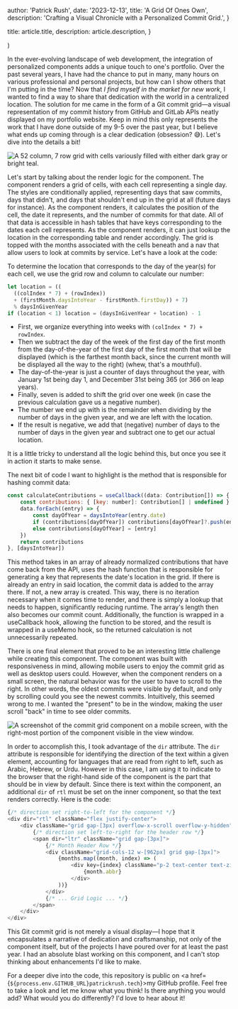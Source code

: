
  author: 'Patrick Rush',
  date: '2023-12-13',
  title: 'A Grid Of Ones Own',
  description:
    'Crafting a Visual Chronicle with a Personalized Commit Grid.',
}

  title: article.title,
  description: article.description,
}

  <div className="mt-16 lg:mt-32">
    <CommitGrid />
  </div>
)


<Image src={commitGridPreview} hidden aria-hidden />

In the ever-evolving landscape of web development, the integration of personalized components adds a unique touch to one's portfolio. Over the past several years, I have had the chance to put in many, many hours on various professional and personal projects, but how can I show others that I'm putting in the time? Now that _I find myself in the market for new work_, I wanted to find a way to share that dedication with the world in a centralized location. The solution for me came in the form of a Git commit grid—a visual representation of my commit history from GitHub and GitLab APIs neatly displayed on my portfolio website. Keep in mind this only represents the work that I have done outside of my 9-5 over the past year, but I believe what ends up coming through is a clear dedication (obsession? 😅). Let's dive into the details a bit!

<Image src={commitGrid} alt="A 52 column, 7 row grid with cells variously filled with either dark gray or bright teal." />

Let's start by talking about the render logic for the component. The component renders a grid of cells, with each cell representing a single day. The styles are conditionally applied, representing days that saw commits, days that didn't, and days that shouldn't end up in the grid at all (future days for instance). As the component renders, it calculates the position of the cell, the date it represents, and the number of commits for that date. All of that data is accessible in hash tables that have keys corresponding to the dates each cell represents. As the component renders, it can just lookup the location in the corresponding table and render accordingly. The grid is topped with the months associated with the cells beneath and a nav that allow users to look at commits by service. Let's have a look at the code:

To determine the location that corresponds to the day of the year(s) for each cell, we use the grid row and column to calculate our number:

```javascript
let location = ((
  ((colIndex * 7) + (rowIndex))
  + (firstMonth.daysIntoYear - firstMonth.firstDay)) + 7)
  % daysInGivenYear
if (location < 1) location = (daysInGivenYear + location) - 1
```

- First, we organize everything into weeks with `(colIndex * 7) + rowIndex`.
- Then we subtract the day of the week of the first day of the first month from the day-of-the-year of the first day of the first month that will be displayed (which is the farthest month back, since the current month will be displayed all the way to the right) (whew, that's a mouthful).
- The day-of-the-year is just a counter of days throughout the year, with January 1st being day 1, and December 31st being 365 (or 366 on leap years).
- Finally, seven is added to shift the grid over one week (in case the previous calculation gave us a negative number).
- The number we end up with is the remainder when dividing by the number of days in the given year, and we are left with the location.
- If the result is negative, we add that (negative) number of days to the number of days in the given year and subtract one to get our actual location.

It is a little tricky to understand all the logic behind this, but once you see it in action it starts to make sense.

The next bit of code I want to highlight is the method that is responsible for hashing commit data:

```javascript
const calculateContributions = useCallback((data: Contribution[]) => {
	const contributions: { [key: number]: Contribution[] | undefined } = {}
	data.forEach((entry) => {
		const dayOfYear = daysIntoYear(entry.date)
		if (contributions[dayOfYear]) contributions[dayOfYear]?.push(entry)
		else contributions[dayOfYear] = [entry]
	})
	return contributions
}, [daysIntoYear])
```

This method takes in an array of already normalized contributions that have come back from the API, uses the hash function that is responsible for generating a key that represents the date's location in the grid. If there is already an entry in said location, the commit data is added to the array there. If not, a new array is created. This way, there is no iteration necessary when it comes time to render, and there is simply a lookup that needs to happen, significantly reducing runtime. The array's length then also becomes our commit count. Additionally, the function is wrapped in a useCallback hook, allowing the function to be stored, and the result is wrapped in a useMemo hook, so the returned calculation is not unnecessarily repeated. 

There is one final element that proved to be an interesting little challenge while creating this component. The component was built with responsiveness in mind, allowing mobile users to enjoy the commit grid as well as desktop users could. However, when the component renders on a small screen, the natural behavior was for the user to have to scroll to the right. In other words, the oldest commits were visible by default, and only by scrolling could you see the newest commits. Intuitively, this seemed wrong to me. I wanted the "present" to be in the window, making the user scroll "back" in time to see older commits.

<Image src={mobileCommitGrid} alt="A screenshot of the commit grid component on a mobile screen, with the right-most portion of the component visible in the view window." />

In order to accomplish this, I took advantage of the `dir` attribute. The `dir` attribute is responsible for identifying the direction of the text within a given element, accounting for languages that are read from right to left, such as Arabic, Hebrew, or Urdu. However in this case, I am using it to indicate to the browser that the right-hand side of the component is the part that should be in view by default. Since there is text within the component, an additional `dir` of `rtl` must be set on the inner component, so that the text renders correctly. Here is the code:

```javascript
{/* direction set right-to-left for the component */}
<div dir="rtl" className="flex justify-center">
	<div className="grid gap-[3px] overflow-x-scroll overflow-y-hidden">
		{/* direction set left-to-right for the header row */}
		<span dir="ltr" className="grid gap-[3px]">
			{/* Month Header Row */}
			<div className="grid-cols-12 w-[962px] grid gap-[3px]">
				{months.map((month, index) => (
					<div key={index} className="p-2 text-center text-zinc-600 dark:text-zinc-400 font-medium text-xs">
						{month.abbr}
					</div>
				))}
			</div>
            {/* ... Grid Logic ... */}
		</span>
	</div>
</div>
```

This Git commit grid is not merely a visual display—I hope that it encapsulates a narrative of dedication and craftsmanship, not only of the component itself, but of the projects I have poured over for at least the past year. I had an absolute blast working on this component, and I can't stop thinking about enhancements I'd like to make.

For a deeper dive into the code, this repository is public on <a href={`${process.env.GITHUB_URL}patrickrush.tech`}>my GitHub profile</a>. Feel free to take a look and let me know what you think! Is there anything you would add? What would you do differently? I'd love to hear about it!